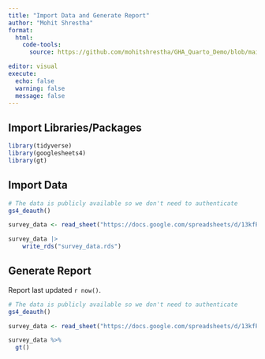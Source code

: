 ```yaml
---
title: "Import Data and Generate Report"
author: "Mohit Shrestha"
format: 
  html:
    code-tools:
      source: https://github.com/mohitshrestha/GHA_Quarto_Demo/blob/main/import_data_generate_report.qmd

editor: visual
execute: 
  echo: false
  warning: false
  message: false
---
```


## Import Libraries/Packages

```r
library(tidyverse)
library(googlesheets4)
library(gt)
```

## Import Data

```r
# The data is publicly available so we don't need to authenticate
gs4_deauth()

survey_data <- read_sheet("https://docs.google.com/spreadsheets/d/13kfPtyQP1xmL4Rn6rfJHgJcAblfH7pxS5RvdmGe6BHg/edit#gid=564559734")

survey_data |> 
    write_rds("survey_data.rds")
```

## Generate Report

Report last updated `r now()`.

```r
# The data is publicly available so we don't need to authenticate
gs4_deauth()

survey_data <- read_sheet("https://docs.google.com/spreadsheets/d/13kfPtyQP1xmL4Rn6rfJHgJcAblfH7pxS5RvdmGe6BHg/edit?usp=sharing")

survey_data %>%
  gt()
```
